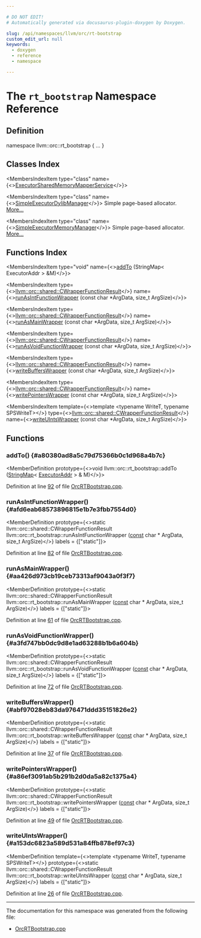 ```yaml
---

# DO NOT EDIT!
# Automatically generated via docusaurus-plugin-doxygen by Doxygen.

slug: /api/namespaces/llvm/orc/rt-bootstrap
custom_edit_url: null
keywords:
  - doxygen
  - reference
  - namespace

---
```





# The `rt_bootstrap` Namespace Reference

<DoxygenPage pluginConfig={pluginConfig}>



## Definition

<CodeBlock>namespace llvm::orc::rt&#95;bootstrap &#123; ... &#125;</CodeBlock>

## Classes Index

<MembersIndex>

<MembersIndexItem
  type="class"
  name={<><a href="/docs/api/classes/llvm/orc/rt-bootstrap/executorsharedmemorymapperservice">ExecutorSharedMemoryMapperService</a></>}>
</MembersIndexItem>

<MembersIndexItem
  type="class"
  name={<><a href="/docs/api/classes/llvm/orc/rt-bootstrap/simpleexecutordylibmanager">SimpleExecutorDylibManager</a></>}>
Simple page-based allocator. <a href="/docs/api/classes/llvm/orc/rt-bootstrap/simpleexecutordylibmanager/#details">More...</a>
</MembersIndexItem>

<MembersIndexItem
  type="class"
  name={<><a href="/docs/api/classes/llvm/orc/rt-bootstrap/simpleexecutormemorymanager">SimpleExecutorMemoryManager</a></>}>
Simple page-based allocator. <a href="/docs/api/classes/llvm/orc/rt-bootstrap/simpleexecutormemorymanager/#details">More...</a>
</MembersIndexItem>

</MembersIndex>

## Functions Index

<MembersIndex>

<MembersIndexItem
  type="void"
  name={<><a href="#a80380ad8a5c79d75366b0c1d968a4b7c">addTo</a> (StringMap&lt; ExecutorAddr &gt; &amp;M)</>}>
</MembersIndexItem>

<MembersIndexItem
  type={<><a href="/docs/api/structs/llvm/orc/shared/cwrapperfunctionresult">llvm::orc::shared::CWrapperFunctionResult</a></>}
  name={<><a href="#afd6eab68573896815e1b7e3fbb7554d0">runAsIntFunctionWrapper</a> (const char &#42;ArgData, size&#95;t ArgSize)</>}>
</MembersIndexItem>

<MembersIndexItem
  type={<><a href="/docs/api/structs/llvm/orc/shared/cwrapperfunctionresult">llvm::orc::shared::CWrapperFunctionResult</a></>}
  name={<><a href="#aa426d973cb19ceb73313af9043a0f3f7">runAsMainWrapper</a> (const char &#42;ArgData, size&#95;t ArgSize)</>}>
</MembersIndexItem>

<MembersIndexItem
  type={<><a href="/docs/api/structs/llvm/orc/shared/cwrapperfunctionresult">llvm::orc::shared::CWrapperFunctionResult</a></>}
  name={<><a href="#a3fd747bb0dc9d8e1ad63288b1b6a604b">runAsVoidFunctionWrapper</a> (const char &#42;ArgData, size&#95;t ArgSize)</>}>
</MembersIndexItem>

<MembersIndexItem
  type={<><a href="/docs/api/structs/llvm/orc/shared/cwrapperfunctionresult">llvm::orc::shared::CWrapperFunctionResult</a></>}
  name={<><a href="#abf97028eb83da976471ddd35151826e2">writeBuffersWrapper</a> (const char &#42;ArgData, size&#95;t ArgSize)</>}>
</MembersIndexItem>

<MembersIndexItem
  type={<><a href="/docs/api/structs/llvm/orc/shared/cwrapperfunctionresult">llvm::orc::shared::CWrapperFunctionResult</a></>}
  name={<><a href="#a86ef3091ab5b291b2d0da5a82c1375a4">writePointersWrapper</a> (const char &#42;ArgData, size&#95;t ArgSize)</>}>
</MembersIndexItem>

<MembersIndexItem
  template={<>template &lt;typename WriteT, typename SPSWriteT&gt;</>}
  type={<><a href="/docs/api/structs/llvm/orc/shared/cwrapperfunctionresult">llvm::orc::shared::CWrapperFunctionResult</a></>}
  name={<><a href="#a153dc6823a589d531a84ffb878ef97c3">writeUIntsWrapper</a> (const char &#42;ArgData, size&#95;t ArgSize)</>}>
</MembersIndexItem>

</MembersIndex>


<SectionDefinition>

## Functions

### addTo() {#a80380ad8a5c79d75366b0c1d968a4b7c}

<MemberDefinition
  prototype={<>void llvm::orc::rt&#95;bootstrap::addTo (<a href="/docs/api/classes/llvm/stringmap">StringMap</a>&lt; <a href="/docs/api/classes/llvm/orc/executoraddr">ExecutorAddr</a> &gt; &amp; M)</>}>

Definition at line <a href="/docs/api/files/lib/lib/executionengine/lib/executionengine/orc/lib/executionengine/orc/targetprocess/orcrtbootstrap-cpp/#l00092">92</a> of file <a href="/docs/api/files/lib/lib/executionengine/lib/executionengine/orc/lib/executionengine/orc/targetprocess/orcrtbootstrap-cpp">OrcRTBootstrap.cpp</a>.
</MemberDefinition>

### runAsIntFunctionWrapper() {#afd6eab68573896815e1b7e3fbb7554d0}

<MemberDefinition
  prototype={<>static llvm::orc::shared::CWrapperFunctionResult llvm::orc::rt&#95;bootstrap::runAsIntFunctionWrapper (<a href="/docs/api/files/lib/lib/target/lib/target/aarch64/aarch64promoteconstant-cpp/#a90f8350fecae261c25be85d38b451bff">const</a> char &#42; ArgData, size&#95;t ArgSize)</>}
  labels = {["static"]}>

Definition at line <a href="/docs/api/files/lib/lib/executionengine/lib/executionengine/orc/lib/executionengine/orc/targetprocess/orcrtbootstrap-cpp/#l00082">82</a> of file <a href="/docs/api/files/lib/lib/executionengine/lib/executionengine/orc/lib/executionengine/orc/targetprocess/orcrtbootstrap-cpp">OrcRTBootstrap.cpp</a>.
</MemberDefinition>

### runAsMainWrapper() {#aa426d973cb19ceb73313af9043a0f3f7}

<MemberDefinition
  prototype={<>static llvm::orc::shared::CWrapperFunctionResult llvm::orc::rt&#95;bootstrap::runAsMainWrapper (<a href="/docs/api/files/lib/lib/target/lib/target/aarch64/aarch64promoteconstant-cpp/#a90f8350fecae261c25be85d38b451bff">const</a> char &#42; ArgData, size&#95;t ArgSize)</>}
  labels = {["static"]}>

Definition at line <a href="/docs/api/files/lib/lib/executionengine/lib/executionengine/orc/lib/executionengine/orc/targetprocess/orcrtbootstrap-cpp/#l00061">61</a> of file <a href="/docs/api/files/lib/lib/executionengine/lib/executionengine/orc/lib/executionengine/orc/targetprocess/orcrtbootstrap-cpp">OrcRTBootstrap.cpp</a>.
</MemberDefinition>

### runAsVoidFunctionWrapper() {#a3fd747bb0dc9d8e1ad63288b1b6a604b}

<MemberDefinition
  prototype={<>static llvm::orc::shared::CWrapperFunctionResult llvm::orc::rt&#95;bootstrap::runAsVoidFunctionWrapper (<a href="/docs/api/files/lib/lib/target/lib/target/aarch64/aarch64promoteconstant-cpp/#a90f8350fecae261c25be85d38b451bff">const</a> char &#42; ArgData, size&#95;t ArgSize)</>}
  labels = {["static"]}>

Definition at line <a href="/docs/api/files/lib/lib/executionengine/lib/executionengine/orc/lib/executionengine/orc/targetprocess/orcrtbootstrap-cpp/#l00072">72</a> of file <a href="/docs/api/files/lib/lib/executionengine/lib/executionengine/orc/lib/executionengine/orc/targetprocess/orcrtbootstrap-cpp">OrcRTBootstrap.cpp</a>.
</MemberDefinition>

### writeBuffersWrapper() {#abf97028eb83da976471ddd35151826e2}

<MemberDefinition
  prototype={<>static llvm::orc::shared::CWrapperFunctionResult llvm::orc::rt&#95;bootstrap::writeBuffersWrapper (<a href="/docs/api/files/lib/lib/target/lib/target/aarch64/aarch64promoteconstant-cpp/#a90f8350fecae261c25be85d38b451bff">const</a> char &#42; ArgData, size&#95;t ArgSize)</>}
  labels = {["static"]}>

Definition at line <a href="/docs/api/files/lib/lib/executionengine/lib/executionengine/orc/lib/executionengine/orc/targetprocess/orcrtbootstrap-cpp/#l00037">37</a> of file <a href="/docs/api/files/lib/lib/executionengine/lib/executionengine/orc/lib/executionengine/orc/targetprocess/orcrtbootstrap-cpp">OrcRTBootstrap.cpp</a>.
</MemberDefinition>

### writePointersWrapper() {#a86ef3091ab5b291b2d0da5a82c1375a4}

<MemberDefinition
  prototype={<>static llvm::orc::shared::CWrapperFunctionResult llvm::orc::rt&#95;bootstrap::writePointersWrapper (<a href="/docs/api/files/lib/lib/target/lib/target/aarch64/aarch64promoteconstant-cpp/#a90f8350fecae261c25be85d38b451bff">const</a> char &#42; ArgData, size&#95;t ArgSize)</>}
  labels = {["static"]}>

Definition at line <a href="/docs/api/files/lib/lib/executionengine/lib/executionengine/orc/lib/executionengine/orc/targetprocess/orcrtbootstrap-cpp/#l00049">49</a> of file <a href="/docs/api/files/lib/lib/executionengine/lib/executionengine/orc/lib/executionengine/orc/targetprocess/orcrtbootstrap-cpp">OrcRTBootstrap.cpp</a>.
</MemberDefinition>

### writeUIntsWrapper() {#a153dc6823a589d531a84ffb878ef97c3}

<MemberDefinition
  template={<>template &lt;typename WriteT, typename SPSWriteT&gt;</>}
  prototype={<>static llvm::orc::shared::CWrapperFunctionResult llvm::orc::rt&#95;bootstrap::writeUIntsWrapper (<a href="/docs/api/files/lib/lib/target/lib/target/aarch64/aarch64promoteconstant-cpp/#a90f8350fecae261c25be85d38b451bff">const</a> char &#42; ArgData, size&#95;t ArgSize)</>}
  labels = {["static"]}>

Definition at line <a href="/docs/api/files/lib/lib/executionengine/lib/executionengine/orc/lib/executionengine/orc/targetprocess/orcrtbootstrap-cpp/#l00026">26</a> of file <a href="/docs/api/files/lib/lib/executionengine/lib/executionengine/orc/lib/executionengine/orc/targetprocess/orcrtbootstrap-cpp">OrcRTBootstrap.cpp</a>.
</MemberDefinition>

</SectionDefinition>

<hr/>

The documentation for this namespace was generated from the following file:

<ul>
<li><a href="/docs/api/files/lib/lib/executionengine/lib/executionengine/orc/lib/executionengine/orc/targetprocess/orcrtbootstrap-cpp">OrcRTBootstrap.cpp</a></li>
</ul>

</DoxygenPage>
